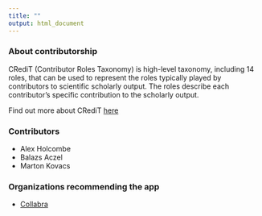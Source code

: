 ```yaml
---
title: ""
output: html_document
---
```


### About contributorship

CRediT (Contributor Roles Taxonomy) is high-level taxonomy, including 14 roles, that can be used to represent the roles typically played by contributors to scientific scholarly output. The roles describe each contributor’s specific contribution to the scholarly output.

Find out more about CRediT [here](https://www.casrai.org/credit.html)


### Contributors
- Alex Holcombe
- Balazs Aczel
- Marton Kovacs

### Organizations recommending the app
- [Collabra](https://www.collabra.org/)
